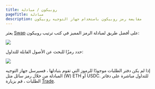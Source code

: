 ```yaml
---
title: روبيكون / مبادلة
pageTitle: مبادلة
description: مقايضة رمز روبيكون باستخدام جهاز التوجيه روبيكون
---
```


يعثر [Swap](https://app.rubicon.finance/swap) على أفضل طريق لمبادلة الرمز المميز في كتب ترتيب روبيكون:

![](</assets/image(18).png>)

حدد رمزًا للبحث عن الأصول القابلة للتداول:

![](</assets/image(89).png>)

إذا لم يكن دفتر الطلبات موجودًا للرموز التي تقوم بتبادلها ، فسيرسل جهاز التوجيه المبادلة من خلال رمز سائل مثل (W) ETH أو USDC. للتداول مباشرة على دفاتر الطلبات ، قم بزيارة [Trade](/docs/guides/trade/trade).